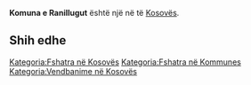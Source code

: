 {{Fshat në 
 | Emri                = Komuna e Ranillugut
 | EmriAlt                = 
 | NAME_SHORT_FORM=      Ranillugut
 | NAME_GENERIC=      Komuna
 | NAME_SORT_NAME_RO=      KOMUNAERANILLUGUT
 | FULL_NAME_RO = Komuna e Ranillugut
 | FULL_NAME_ND_RO=Komuna e Ranillugut
 | SORT_NAME_RG=RANILLUGUT KOMUNAE
 | FULL_NAME_RG=Ranillugut, Komuna e
 | FULL_NAME_ND_RG=Ranillugut, Komuna e
 | SRP_NAME_SHORT_FORM=      
 | SRP_NAME_GENERIC=      
 | SRP_NAME_SORT_NAME_RO=      
 | SRP_FULL_NAME_RO = 
 | SRP_FULL_NAME_ND_RO=
 | SRP_SORT_NAME_RG=
 | SRP_FULL_NAME_RG=
 | SRP_FULL_NAME_ND_RG=
 | Emri (Rasa dhanore) = 
 | Figura              = 
 | Shteti              = Kosovo
 | Komuna              = 
 | Kodi postar         = 
 | Sipërfaqja          = 

 | Popullsia           = 

 | Regj. i popullsisë  = 
 | Dend. e popullsisë  = 
 | Faqja zyrtare       = 
 <!--- Koordinatat ----> 
 | Gjerësia            = 42.507409
 | Gjatësia            = 21.602308
 | Lartësia            = 
}}
'''Komuna e Ranillugut''' është një [[]] në [[]] të [[Kosovës]].

<!-- == Gjeografia == -->
<!-- == Historia == -->
<!-- == Demografia == -->
== Shih edhe ==
{{Komuna }}
{{Kosovo-Administrata-Cung}}

[[Kategoria:Fshatra në Kosovës]]
[[Kategoria:Fshatra në Kommunes ]]
[[Kategoria:Vendbanime në Kosovës]]